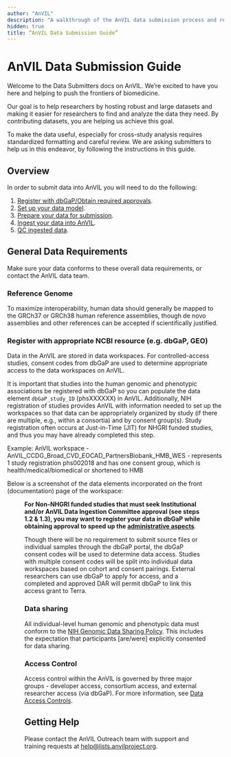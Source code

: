 ```yaml
---
author: "AnVIL"
description: "A walkthrough of the AnVIL data submission process and requirements."
hidden: true
title: “AnVIL Data Submission Guide”
---
```


# AnVIL Data Submission Guide

Welcome to the Data Submitters docs on AnVIL. We’re excited to have you here and helping to push the frontiers of biomedicine.

Our goal is to help researchers by hosting robust and large datasets and making it easier for researchers to find and analyze the data they need. By contributing datasets, you are helping us achieve this goal.

To make the data useful, especially for cross-study analysis requires standardized formatting and careful review. We are asking submitters to help us in this endeavor, by following the instructions in this guide.

## Overview

In order to submit data into AnVIL you will need to do the following:

1. [Register with dbGaP/Obtain required approvals](/learn/data-submitters/submission-guide/data-approval-process).
1. [Set up your data model](/learn/data-submitters/submission-guide/set-up-a-data-model).
1. [Prepare your data for submission](/learn/data-submitters/submission-guide/prepare-for-submission).
1. [Ingest your data into AnVIL](/learn/data-submitters/submission-guide/ingesting-data).
1. [QC ingested data](/learn/data-submitters/submission-guide/qc-data).

## General Data Requirements

Make sure your data conforms to these overall data requirements, or contact the AnVIL data team.

### Reference Genome

To maximize interoperability, human data should generally be mapped to the GRCh37 or GRCh38 human reference assemblies, though de novo assemblies and other references can be accepted if scientifically justified.

### Register with appropriate NCBI resource (e.g. dbGaP, GEO)

Data in the AnVIL are stored in data workspaces. For controlled-access studies, consent codes from dbGaP are used to determine appropriate access to the data workspaces on AnVIL.

It is important that studies into the human genomic and phenotypic associations be registered with dbGaP so you can populate the data element `dbGaP_study_ID` (phsXXXXXX) in AnVIL. Additionally, NIH registration of studies provides AnVIL with information needed to set up the workspaces so that data can be appropriately organized by study (if there are multiple, e.g., within a consortia) and by consent group(s). Study registration often occurs at Just-in-Time (JIT) for NHGRI funded studies, and thus you may have already completed this step.

Example: AnVIL workspace - AnVIL_CCDG_Broad_CVD_EOCAD_PartnersBiobank_HMB_WES - represents 1 study registration phs002018 and has one consent group, which is health/medical/biomedical or shortened to HMB

Below is a screenshot of the data elements incorporated on the front (documentation) page of the workspace:

<Figure
  alt="A terra workspace."
  caption="An example of a terra workspace documentation page."
  src="/consortia/learn/data-submitters/terra-workspace.png"
/>

**For Non-NHGRI funded studies that must seek Institutional and/or AnVIL Data Ingestion Committee approval (see steps 1.2 & 1.3), you may want to register your data in dbGaP while obtaining approval to speed up the [administrative aspects](/learn/data-submitters/submission-guide/data-approval-process#step-1---register-studyobtain-approvals)**.

Though there will be no requirement to submit source files or individual samples through the dbGaP portal, the dbGaP consent codes will be used to determine data access. Studies with multiple consent codes will be split into individual data workspaces based on cohort and consent pairings. External researchers can use dbGaP to apply for access, and a completed and approved DAR will permit dbGaP to link this access grant to Terra.

### Data sharing

All individual-level human genomic and phenotypic data must conform to the [NIH Genomic Data Sharing Policy](https://www.genome.gov/about-nhgri/Policies-Guidance/Genomic-Data-Sharing). This includes the expectation that participants [are/were] explicitly consented for data sharing.

### Access Control

Access control within the AnVIL is governed by three major groups - developer access, consortium access, and external researcher access (via dbGaP). For more information, see [Data Access Controls](/learn/accessing-data/data-access-controls).

## Getting Help

Please contact the AnVIL Outreach team with support and training requests at [help@lists.anvilproject.org](mailto:help@lists.anvilproject.org).
